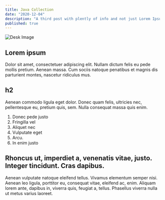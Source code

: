 ```yaml
---
title: Java Collection
date: "2020-12-04"
description: "A third post with plently of info and not just Lorem Ipsum over and over.."
published: true
---
```


![Desk Image](./desk.jpg)

## Lorem ipsum

Dolor sit amet, consectetuer adipiscing elit. Nullam dictum felis eu pede mollis pretium. Aenean massa. Cum sociis natoque penatibus et magnis dis parturient montes, nascetur ridiculus mus.

## h2

Aenean commodo ligula eget dolor. Donec quam felis, ultricies nec, pellentesque eu, pretium quis, sem. Nulla consequat massa quis enim.

1. Donec pede justo
2. Fringilla vel
3. Aliquet nec
4. Vulputate eget
5. Arcu.
6. In enim justo

## Rhoncus ut, imperdiet a, venenatis vitae, justo. Integer tincidunt. Cras dapibus.

Aenean vulputate natoque eleifend tellus. Vivamus elementum semper nisi. Aenean leo ligula, porttitor eu, consequat vitae, eleifend ac, enim. Aliquam lorem ante, dapibus in, viverra quis, feugiat a, tellus. Phasellus viverra nulla ut metus varius laoreet.
